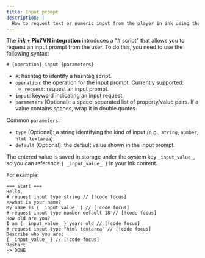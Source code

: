 ```yaml
---
title: Input prompt
description: |
  How to request text or numeric input from the player in ink using the Pixi’VN "# script" and access the result inside your narrative.
---
```



The **_ink_ + Pixi’VN integration** introduces a "# script" that allows you to request an <DynamicLink href="/start/input">input prompt</DynamicLink> from the user. To do this, you need to use the following syntax:

```ink
# {operation} input {parameters}
```

- `#`: hashtag to identify a hashtag script.
- `operation`: the operation for the input prompt. Currently supported:
  - `request`: request an input prompt.
- `input`: keyword indicating an input request.
- `parameters` (Optional): a space-separated list of property/value pairs. If a value contains spaces, wrap it in double quotes.

Common `parameters`:

- `type` (Optional): a string identifying the kind of input (e.g., `string`, `number`, `html textarea`).
- `default` (Optional): the default value shown in the input prompt.

The entered value is saved in storage under the system key `_input_value_`, so you can reference `{ _input_value_ }` in your ink content.

For example:

```ink
=== start ===
Hello, 
# request input type string // [!code focus]
<>what is your name?
My name is { _input_value_ } // [!code focus]
# request input type number default 18 // [!code focus]
How old are you?
I am { _input_value_ } years old // [!code focus]
# request input type "html textarea" // [!code focus]
Describe who you are:
{ _input_value_ } // [!code focus]
Restart
-> DONE
```

<InputExample />
